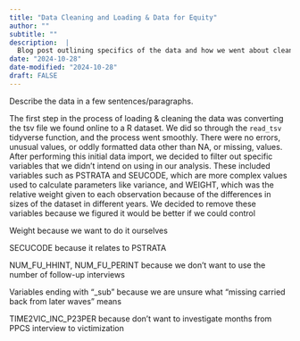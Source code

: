 ```yaml
---
title: "Data Cleaning and Loading & Data for Equity"
author: ""
subtitle: ""
description:  |
  Blog post outlining specifics of the data and how we went about cleaning it, additionally discussing the data for equity principles, as well as related articlee.
date: "2024-10-28"
date-modified: "2024-10-28"
draft: FALSE
---
```


Describe the data in a few sentences/paragraphs.

The first step in the process of loading & cleaning the data was converting the tsv file we found online to a R dataset. We did so through the `read_tsv` tidyverse function, and the process went smoothly. There were no errors, unusual values, or oddly formatted data other than NA, or missing, values. After performing this initial data import, we decided to filter out specific variables that we didn't intend on using in our analysis. These included variables such as PSTRATA and SEUCODE, which are more complex values used to calculate parameters like variance, and WEIGHT, which was the relative weight given to each observation because of the differences in sizes of the dataset in different years. We decided to remove these variables because we figured it would be better if we could control

Weight because we want to do it ourselves

SECUCODE because it relates to PSTRATA

NUM_FU_HHINT, NUM_FU_PERINT because we don't want to use the number of follow-up interviews

Variables ending with "_sub" because we are unsure what "missing  carried back from later waves " means

TIME2VIC_INC_P23PER because don't want to investigate months from PPCS interview to victimization
